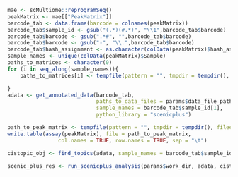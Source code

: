 ```r
mae <- scMultiome::reprogramSeq()
peakMatrix <- mae[["PeakMatrix"]]
barcode_tab <- data.frame(barcode = colnames(peakMatrix))
barcode_tab$sample_id <- gsub("(.*)(#.*)", "\\1",barcode_tab$barcode)
barcode_tab$barcode <- gsub(".*#", "",barcode_tab$barcode)
barcode_tab$barcode <- gsub("-", "\\.",barcode_tab$barcode)
barcode_tab$hash_assignment <- as.character(colData(peakMatrix)$hash_assignment)
sample_names <- unique(colData(peakMatrix)$Sample)
paths_to_matrices <- character(0)
for (i in seq_along(sample_names)){
    paths_to_matrices[i] <- tempfile(pattern = "", tmpdir = tempdir(), fileext = ".tsv")

}
adata <- get_annotated_data(barcode_tab, 
                            paths_to_data_files = params$data_file_paths,
                            sample_names = barcode_tab$sample_id[1],
                            python_library = "scenicplus")

path_to_peak_matrix <- tempfile(pattern = "", tmpdir = tempdir(), fileext = ".tsv")
write.table(assay(peakMatrix), file = path_to_peak_matrix,
                col.names = TRUE, row.names = TRUE, sep = "\t")

cistopic_obj <- find_topics(adata, sample_names = barcode_tab$sample_id[1], params$data_file_paths, params$work_dir, params$temp_dir, path_to_peak_matrix = as.list(path_to_peak_matrix), params$n_cpu, params$group_variable, "reprogram")

scenic_plus_res <- run_scenicplus_analysis(params$work_dir, adata, cistopic_obj, params$n_cpu, params$group_variable, params$save_results, "scenicplus_reprogram_", params$save_path)
```
